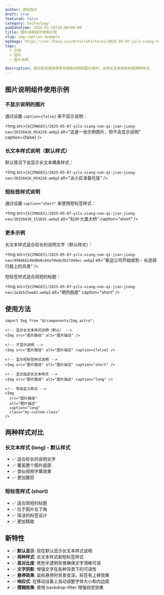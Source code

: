 ```yaml
---
author: 游钓四方
draft: true
featured: false
category: technology
pubDatetime: 2025-01-20T10:00+08:00
title: 图片说明组件使用示例
slug: img-caption-example
ogImage: https://cos.lhasa.icu/ArticlePictures/2025-05-07-yilu-xiang-nan-qi-jian-jiang-nan/20250426_054229.webp
tags:
  - 示例
  - 组件
  - 图片说明

description: 展示如何使用带有可控制说明的图片组件，支持长文本和短标签两种样式
---
```



## 图片说明组件使用示例

### 不显示说明的图片

通过设置 `caption={false}` 来不显示说明：

<Img src={`${IMAGES}/2025-05-07-yilu-xiang-nan-qi-jian-jiang-nan/20250426_054229.webp`} alt="这是一张示例图片，但不会显示说明" caption={false} />

### 长文本样式说明（默认样式）

默认情况下会显示长文本横条样式：

<Img 
  src={`${IMAGES}/2025-05-07-yilu-xiang-nan-qi-jian-jiang-nan/20250426_054229.webp`} 
  alt="出小区准备吃饭" 
/>

### 短标签样式说明

通过设置 `caption="short"` 来使用短标签样式：

<Img 
  src={`${IMAGES}/2025-05-07-yilu-xiang-nan-qi-jian-jiang-nan/20250430_151655.webp`} 
  alt="杭州·九堡大桥" 
  caption="short"
/>

### 更多示例

长文本样式适合较长的说明文字（默认样式）：

<Img 
  src={`${IMAGES}/2025-05-07-yilu-xiang-nan-qi-jian-jiang-nan/95046624bd6b0c84a79bde3b17d49ec.webp`} 
  alt="客运公司开始收割 - 长途骑行路上的风景" 
/>

短标签样式适合简短的标题：

<Img 
  src={`${IMAGES}/2025-05-07-yilu-xiang-nan-qi-jian-jiang-nan/2a1b525ee02.webp`} 
  alt="晒伤脱皮" 
  caption="short"
/>

## 使用方法

```astro
import Img from "@/components/Img.astro";

<!-- 显示长文本样式说明（默认） -->
<Img src="图片路径" alt="图片描述" />

<!-- 不显示说明 -->
<Img src="图片路径" alt="图片描述" caption={false} />

<!-- 显示短标签样式说明 -->
<Img src="图片路径" alt="图片描述" caption="short" />

<!-- 显式指定长文本样式 -->
<Img src="图片路径" alt="图片描述" caption="long" />

<!-- 带自定义样式 -->
<Img 
  src="图片路径" 
  alt="图片描述" 
  caption="long"
  class="my-custom-class"
/>
```

## 两种样式对比

### 长文本样式 (long) - 默认样式
- ✅ 适合较长的说明文字
- ✅ 覆盖整个图片底部
- ✅ 类似视频字幕效果
- ✅ 更加醒目

### 短标签样式 (short)
- ✅ 适合简短的标题
- ✅ 位于图片左下角
- ✅ 简洁的标签设计
- ✅ 更加精致

## 新特性

- ✅ **默认显示**: 现在默认显示长文本样式说明
- ✅ **两种样式**: 长文本样式和短标签样式
- ✅ **高对比度**: 黑色半透明背景确保文字清晰可读
- ✅ **文字阴影**: 增强文字在各种背景下的可读性
- ✅ **悬停效果**: 鼠标悬停时背景变深，标签有上移效果
- ✅ **响应式**: 在移动设备上自动调整字体大小和内边距
- ✅ **模糊效果**: 使用 backdrop-filter 增强视觉效果 